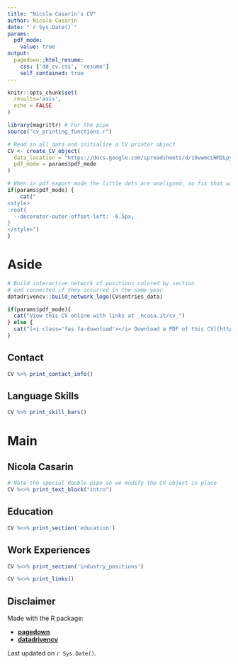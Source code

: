 ```yaml
---
title: "Nicola Casarin's CV"
author: Nicola Casarin
date: "`r Sys.Date()`"
params:
  pdf_mode:
    value: true
output:
  pagedown::html_resume:
    css: ['dd_cv.css', 'resume']
    self_contained: true
---
```


```r
knitr::opts_chunk$set(
  results='asis', 
  echo = FALSE
)

library(magrittr) # For the pipe
source("cv_printing_functions.r")

# Read in all data and initialize a CV printer object
CV <- create_CV_object(
  data_location = "https://docs.google.com/spreadsheets/d/10vwmcLHM2Lpy0VE9xUhyq1exUQ25vwrPzNufKSO8s3w/edit?usp=sharing",  
  pdf_mode = params$pdf_mode
)
```


```r
# When in pdf export mode the little dots are unaligned, so fix that with some conditional CSS.
if(params$pdf_mode) {
    cat("
<style>
:root{
  --decorator-outer-offset-left: -6.5px;
}
</style>")
}
```


Aside
================================================================================

```r
# Build interactive network of positions colored by section
# and connected if they occurred in the same year
datadrivencv::build_network_logo(CV$entries_data)
```


```r
if(params$pdf_mode){
  cat("View this CV online with links at _ncasa.it/cv_")
} else {
  cat("[<i class='fas fa-download'></i> Download a PDF of this CV](https://github.com/n-oise/CV/raw/main/cv.pdf)")
}
```

Contact {#contact}
--------------------------------------------------------------------------------

```r
CV %>% print_contact_info()
```



Language Skills {#skills}
--------------------------------------------------------------------------------

```r
CV %>% print_skill_bars()
```


Main
================================================================================

Nicola Casarin {#title}
--------------------------------------------------------------------------------

```r
# Note the special double pipe so we modify the CV object in place
CV %<>% print_text_block("intro") 
```



Education {data-icon=graduation-cap data-concise=true}
--------------------------------------------------------------------------------

```r
CV %<>% print_section('education')
```

Work Experiences {data-icon=suitcase}
--------------------------------------------------------------------------------

```r
CV %<>% print_section('industry_positions')
```



```r
CV %<>% print_links()
```

Disclaimer {#disclaimer}
--------------------------------------------------------------------------------

Made with the R package: 

- [**pagedown**](https://github.com/rstudio/pagedown)
- [**datadrivencv**](https://github.com/nstrayer/datadrivencv)


Last updated on `r Sys.Date()`.

